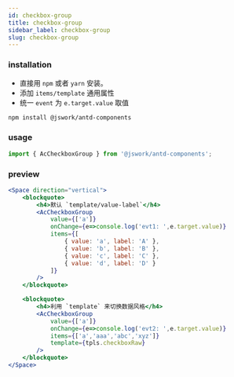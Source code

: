 ```yaml
---
id: checkbox-group
title: checkbox-group
sidebar_label: checkbox-group
slug: checkbox-group
---
```


### installation
- 直接用 `npm` 或者 `yarn` 安装。
- 添加 `items/template` 通用属性
- 统一 `event` 为 `e.target.value` 取值

```bash npm2yarn
npm install @jswork/antd-components
```

### usage
```js
import { AcCheckboxGroup } from '@jswork/antd-components';
```

### preview
```jsx live
<Space direction="vertical">
    <blockquote>
        <h4>默认 `template/value-label`</h4>
        <AcCheckboxGroup
            value={['a']}
            onChange={e=>console.log('evt1: ',e.target.value)}
            items={[
                { value: 'a', label: 'A' },
                { value: 'b', label: 'B' },
                { value: 'c', label: 'C' },
                { value: 'd', label: 'D' }
            ]}
        />
    </blockquote>

    <blockquote>
        <h4>利用 `template` 来切换数据风格</h4>
        <AcCheckboxGroup
            value={['a']}
            onChange={e=>console.log('evt2: ',e.target.value)}
            items={['a','aaa','abc','xyz']}
            template={tpls.checkboxRaw}
        />
    </blockquote>
</Space>
```